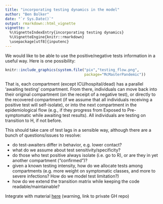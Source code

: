 ```yaml
---
title: "incorporating testing dynamics in the model"
author: "Ben Bolker"
date: "`r Sys.Date()`"
output: rmarkdown::html_vignette
vignette: >
  %\VignetteIndexEntry{incorporating testing dynamics}
  %\VignetteEngine{knitr::rmarkdown}
  \usepackage[utf8]{inputenc}
---
```


We would like to be able to use the positive/negative tests information in a useful way. Here is one possibility:

```r
knitr::include_graphics(system.file("pix","testing_flow.png",
                                    package="McMasterPandemic"))
```

That is, each compartment (except ICU/hospital/dead) has a parallel 'awaiting testing' compartment. From there, individuals can move back into their original compartment (on the receipt of a negative test), or directly to the recovered compartment (if we assume that all individuals receiving a positive test will self-isolate), or into the next compartment in the epidemiological flow (e.g., if they progress from Exposed to Pre-symptomatic while awaiting test results). All individuals are testing on transition to H, if not before.

This should take care of test lags in a sensible way, although there are a bunch of questions/issues to resolve:

- do test-awaiters differ in behavior, e.g. lower contact?
- what do we assume about test sensitivity/specificity?
- do those who test positive always isolate (i.e. go to R), or are they in yet another compartment ("confirmed")?
- given a known testing intensity, how do we allocate tests among compartments (e.g. more weight on symptomatic classes, and more to severe infections? How do we model test limitation?)
- how do we extend the transition matrix while keeping the code readable/maintainable?


Integrate with material [here](https://github.com/wzmli/corona/blob/master/infection.rmd) (warning, link to private GH repo)
